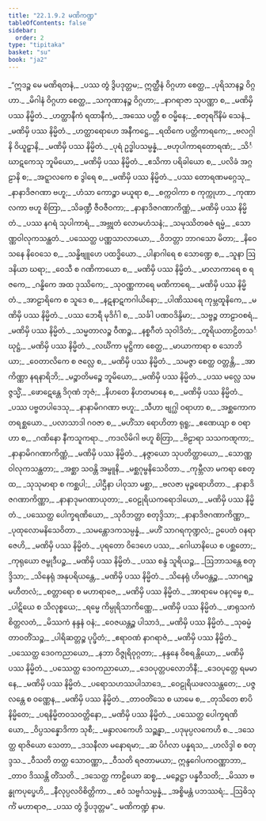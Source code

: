 ```yaml
---
title: "22.1.9.2 မဏိကဏ္ဍ"
tableOfContents: false
sidebar:
  order: 2
type: "tipitaka"
basket: "su"
book: "ja2"
---
```



<DynamicBreadcrumb />

<Division number="1393" book="ja2" e="ch" v="23" p="281">

<Paragraph number="2728" type="verses" book="ja2">
_“ဣဒဉ္စ မေ မဏိရတနံ,_  
_ပဿ တွံ ဒွိပဒုတ္တမ;_  
ဣတ္ထီနံ ဝိဂ္ဂဟာ စေတ္ထ,_  
_ပုရိသာနဉ္စ ဝိဂ္ဂဟာ._  

</Paragraph>

</Division>
<Division number="1394" book="ja2" e="ch" v="23" p="281">

<Paragraph number="2729" type="verses" book="ja2">
_မိဂါနံ ဝိဂ္ဂဟာ စေတ္ထ,_  
_သကုဏာနဉ္စ ဝိဂ္ဂဟာ;_  
_နာဂရာဇာ သုပဏ္ဏာ စ,_  
_မဏိမှိ ပဿ နိမ္မိတံ._  

</Paragraph>

</Division>
<Division number="1395" book="ja2" e="ch" v="23" p="282">

<Paragraph number="2730" type="verses" book="ja2">
_ဟတ္ထာနီကံ ရထာနီကံ,_  
_အဿေ ပတ္တီ စ ဝမ္မိနေ;_  
_စတုရင်္ဂိနိမံ သေနံ,_  
_မဏိမှိ ပဿ နိမ္မိတံ._  

</Paragraph>

</Division>
<Division number="1396" book="ja2" e="ch" v="23" p="282">

<Paragraph number="2731" type="verses" book="ja2">
_ဟတ္ထာရောဟေ အနီကဋ္ဌေ,_  
_ရထိကေ ပတ္တိကာရကေ;_  
_ဗလဂ္ဂါနိ ဝိယူဠှာနိ,_  
_မဏိမှိ ပဿ နိမ္မိတံ._  

</Paragraph>

</Division>
<Division number="1397" book="ja2" e="ch" v="23" p="282">

<Paragraph number="2732" type="verses" book="ja2">
_ပုရံ ဥဒ္ဓါပသမ္ပန္နံ,_  
_ဗဟုပါကာရတောရဏံ;_  
_သိင်္ဃာဋကေသု ဘူမိယော,_  
_မဏိမှိ ပဿ နိမ္မိတံ._  

</Paragraph>

</Division>
<Division number="1398" book="ja2" e="ch" v="23" p="282">

<Paragraph number="2733" type="verses" book="ja2">
_ဧသိကာ ပရိခါယော စ,_  
_ပလိခံ အဂ္ဂဠာနိ စ;_  
_အဋ္ဋာလကေ စ ဒွါရေ စ,_  
_မဏိမှိ ပဿ နိမ္မိတံ._  

</Paragraph>

</Division>
<Division number="1399" book="ja2" e="ch" v="23" p="282">

<Paragraph number="2734" type="verses" book="ja2">
_ပဿ တောရဏမဂ္ဂေသု,_  
_နာနာဒိဇဂဏာ ဗဟူ;_  
_ဟံသာ ကောဉ္စာ မယူရာ စ,_  
_စက္ကဝါကာ စ ကုက္ကုဟာ._  

</Paragraph>

</Division>
<Division number="1400" book="ja2" e="ch" v="23" p="282">

<Paragraph number="2735" type="verses" book="ja2">
_ကုဏာလကာ ဗဟူ စိတြာ,_  
_သိခဏ္ဍီ ဇီဝဇီဝကာ;_  
_နာနာဒိဇဂဏာကိဏ္ဏံ,_  
_မဏိမှိ ပဿ နိမ္မိတံ._  

</Paragraph>

</Division>
<Division number="1401" book="ja2" e="ch" v="23" p="282">

<Paragraph number="2736" type="verses" book="ja2">
_ပဿ နဂရံ သုပါကာရံ,_  
_အဗ္ဘုတံ လောမဟံသနံ;_  
_သမုဿိတဓဇံ ရမ္မံ,_  
_သောဏ္ဏဝါလုကသန္ထတံ._  

</Paragraph>

</Division>
<Division number="1402" book="ja2" e="ch" v="23" p="282">

<Paragraph number="2737" type="verses" book="ja2">
_ပဿေတ္ထ ပဏ္ဏသာလာယော,_  
_ဝိဘတ္တာ ဘာဂသော မိတာ;_  
_နိဝေသနေ နိဝေသေ စ,_  
_သန္ဓိဗျူဟေ ပထဒ္ဓိယော._  

</Paragraph>

</Division>
<Division number="1403" book="ja2" e="ch" v="23" p="282">

<Paragraph number="2738" type="verses" book="ja2">
_ပါနာဂါရေ စ သောဏ္ဍေ စ,_  
_သူနာ ဩဒနိယာ ဃရာ;_  
_ဝေသီ စ ဂဏိကာယော စ,_  
_မဏိမှိ ပဿ နိမ္မိတံ._  

</Paragraph>

</Division>
<Division number="1404" book="ja2" e="ch" v="23" p="282">

<Paragraph number="2739" type="verses" book="ja2">
_မာလာကာရေ စ ရဇကေ,_  
_ဂန္ဓိကေ အထ ဒုဿိကေ;_  
_သုဝဏ္ဏကာရေ မဏိကာရေ,_  
_မဏိမှိ ပဿ နိမ္မိတံ._  

</Paragraph>

</Division>
<Division number="1405" book="ja2" e="ch" v="23" p="282">

<Paragraph number="2740" type="verses" book="ja2">
_အာဠာရိကေ စ သူဒေ စ,_  
_နဋနာဋကဂါယိနော;_  
_ပါဏိဿရေ ကုမ္ဘထူနိကေ,_  
_မဏိမှိ ပဿ နိမ္မိတံ._  

</Paragraph>

</Division>
<Division number="1406" book="ja2" e="ch" v="23" p="282">

<Paragraph number="2741" type="verses" book="ja2">
_ပဿ ဘေရီ မုဒိင်္ဂါ စ,_  
_သင်္ခါ ပဏဝဒိန္ဒိမာ;_  
_သဗ္ဗဉ္စ တာဠာဝစရံ,_  
_မဏိမှိ ပဿ နိမ္မိတံ._  

</Paragraph>

</Division>
<Division number="1407" book="ja2" e="ch" v="23" p="283">

<Paragraph number="2742" type="verses" book="ja2">
_သမ္မတာလဉ္စ ဝီဏဉ္စ,_  
_နစ္စဂီတံ သုဝါဒိတံ;_  
_တူရိယတာဠိတသင်္ဃုဋ္ဌံ,_  
_မဏိမှိ ပဿ နိမ္မိတံ._  

</Paragraph>

</Division>
<Division number="1408" book="ja2" e="ch" v="23" p="283">

<Paragraph number="2743" type="verses" book="ja2">
_လင်္ဃိကာ မုဋ္ဌိကာ စေတ္ထ,_  
_မာယာကာရာ စ သောဘိယာ;_  
_ဝေတာလိကေ စ ဇလ္လေ စ,_  
_မဏိမှိ ပဿ နိမ္မိတံ._  

</Paragraph>

</Division>
<Division number="1409" book="ja2" e="ch" v="23" p="283">

<Paragraph number="2744" type="verses" book="ja2">
_သမဇ္ဇာ စေတ္ထ ဝတ္တန္တိ,_  
_အာကိဏ္ဏာ နရနာရိဘိ;_  
_မဉ္စာတိမဉ္စေ ဘူမိယော,_  
_မဏိမှိ ပဿ နိမ္မိတံ._  

</Paragraph>

</Division>
<Division number="1410" book="ja2" e="ch" v="23" p="283">

<Paragraph number="2745" type="verses" book="ja2">
_ပဿ မလ္လေ သမဇ္ဇသ္မိံ,_  
_ဖောဋေန္တေ ဒိဂုဏံ ဘုဇံ;_  
_နိဟတေ နိဟတမာနေ စ,_  
_မဏိမှိ ပဿ နိမ္မိတံ._  

</Paragraph>

</Division>
<Division number="1411" book="ja2" e="ch" v="23" p="283">

<Paragraph number="2746" type="verses" book="ja2">
_ပဿ ပဗ္ဗတပါဒေသု,_  
_နာနာမိဂဂဏာ ဗဟူ;_  
_သီဟာ ဗျဂ္ဃါ ဝရာဟာ စ,_  
_အစ္ဆကောကတရစ္ဆယော._  

</Paragraph>

</Division>
<Division number="1412" book="ja2" e="ch" v="23" p="283">

<Paragraph number="2747" type="verses" book="ja2">
_ပလာသာဒါ ဂဝဇာ စ,_  
_မဟိံသာ ရောဟိတာ ရုရူ;_  
_ဧဏေယျာ စ ဝရာဟာ စ,_  
_ဂဏိနော နီကသူကရာ._  

</Paragraph>

</Division>
<Division number="1413" book="ja2" e="ch" v="23" p="283">

<Paragraph number="2748" type="verses" book="ja2">
_ကဒလိမိဂါ ဗဟူ စိတြာ,_  
_ဗိဠာရာ သသကဏ္ဋကာ;_  
_နာနာမိဂဂဏာကိဏ္ဏံ,_  
_မဏိမှိ ပဿ နိမ္မိတံ._  

</Paragraph>

</Division>
<Division number="1414" book="ja2" e="ch" v="23" p="283">

<Paragraph number="2749" type="verses" book="ja2">
_နဇ္ဇာယော သုပတိတ္ထာယော,_  
_သောဏ္ဏဝါလုကသန္ထတာ;_  
_အစ္ဆာ သဝန္တိ အမ္ဗူနိ,_  
_မစ္ဆဂုမ္ဗနိသေဝိတာ._  

</Paragraph>

</Division>
<Division number="1415" book="ja2" e="ch" v="23" p="283">

<Paragraph number="2750" type="verses" book="ja2">
_ကုမ္ဘီလာ မကရာ စေတ္ထ,_  
_သုသုမာရာ စ ကစ္ဆပါ;_  
_ပါဌီနာ ပါဝုသာ မစ္ဆာ,_  
_ဗလဇာ မုဉ္ဇရောဟိတာ._  

</Paragraph>

</Division>
<Division number="1416" book="ja2" e="ch" v="23" p="283">

<Paragraph number="2751" type="verses" book="ja2">
_နာနာဒိဇဂဏာကိဏ္ဏာ,_  
_နာနာဒုမဂဏာယုတာ;_  
_ဝေဠုရိယကရောဒါယော,_  
_မဏိမှိ ပဿ နိမ္မိတံ._  

</Paragraph>

</Division>
<Division number="1417" book="ja2" e="ch" v="23" p="283">

<Paragraph number="2752" type="verses" book="ja2">
_ပဿေတ္ထ ပေါက္ခရဏိယော,_  
_သုဝိဘတ္တာ စတုဒ္ဒိသာ;_  
_နာနာဒိဇဂဏာကိဏ္ဏာ,_  
_ပုထုလောမနိသေဝိတာ._  

</Paragraph>

</Division>
<Division number="1418" book="ja2" e="ch" v="23" p="283">

<Paragraph number="2753" type="verses" book="ja2">
_သမန္တောဒကသမ္ပန္နံ,_  
_မဟိံ သာဂရကုဏ္ဍလံ;_  
ဥပေတံ ဝနရာဇေဟိ,_  
_မဏိမှိ ပဿ နိမ္မိတံ._  

</Paragraph>

</Division>
<Division number="1419" book="ja2" e="ch" v="23" p="283">

<Paragraph number="2754" type="verses" book="ja2">
_ပုရတော ဝိဒေဟေ ပဿ,_  
_ဂေါယာနိယေ စ ပစ္ဆတော;_  
_ကုရုယော ဇမ္ဗုဒီပဉ္စ,_  
_မဏိမှိ ပဿ နိမ္မိတံ._  

</Paragraph>

</Division>
<Division number="1420" book="ja2" e="ch" v="23" p="284">

<Paragraph number="2755" type="verses" book="ja2">
_ပဿ စန္ဒံ သူရိယဉ္စ,_  
_ဩဘာသန္တေ စတုဒ္ဒိသာ;_  
_သိနေရုံ အနုပရိယန္တေ,_  
_မဏိမှိ ပဿ နိမ္မိတံ._  

</Paragraph>

</Division>
<Division number="1421" book="ja2" e="ch" v="23" p="284">

<Paragraph number="2756" type="verses" book="ja2">
_သိနေရုံ ဟိမဝန္တဉ္စ,_  
_သာဂရဉ္စ မဟီတလံ;_  
_စတ္တာရော စ မဟာရာဇေ,_  
_မဏိမှိ ပဿ နိမ္မိတံ._  

</Paragraph>

</Division>
<Division number="1422" book="ja2" e="ch" v="23" p="284">

<Paragraph number="2757" type="verses" book="ja2">
_အာရာမေ ဝနဂုမ္ဗေ စ,_  
_ပါဋိယေ စ သိလုစ္စယေ;_  
_ရမ္မေ ကိမ္ပုရိသာကိဏ္ဏေ,_  
_မဏိမှိ ပဿ နိမ္မိတံ._  

</Paragraph>

</Division>
<Division number="1423" book="ja2" e="ch" v="23" p="284">

<Paragraph number="2758" type="verses" book="ja2">
_ဖာရုသကံ စိတ္တလတံ,_  
_မိဿကံ နန္ဒနံ ဝနံ;_  
_ဝေဇယန္တဉ္စ ပါသာဒံ,_  
_မဏိမှိ ပဿ နိမ္မိတံ._  

</Paragraph>

</Division>
<Division number="1424" book="ja2" e="ch" v="23" p="284">

<Paragraph number="2759" type="verses" book="ja2">
_သုဓမ္မံ တာဝတိံသဉ္စ,_  
_ပါရိဆတ္တဉ္စ ပုပ္ဖိတံ;_  
_ဧရာဝဏံ နာဂရာဇံ,_  
_မဏိမှိ ပဿ နိမ္မိတံ._  

</Paragraph>

</Division>
<Division number="1425" book="ja2" e="ch" v="23" p="284">

<Paragraph number="2760" type="verses" book="ja2">
_ပဿေတ္ထ ဒေဝကညာယော,_  
_နဘာ ဝိဇ္ဇုရိဝုဂ္ဂတာ;_  
_နန္ဒနေ ဝိစရန္တိယော,_  
_မဏိမှိ ပဿ နိမ္မိတံ._  

</Paragraph>

</Division>
<Division number="1426" book="ja2" e="ch" v="23" p="284">

<Paragraph number="2761" type="verses" book="ja2">
_ပဿေတ္ထ ဒေဝကညာယော,_  
_ဒေဝပုတ္တပလောဘိနီ;_  
_ဒေဝပုတ္တေ ရမမာနေ,_  
_မဏိမှိ ပဿ နိမ္မိတံ._  

</Paragraph>

</Division>
<Division number="1427" book="ja2" e="ch" v="23" p="284">

<Paragraph number="2762" type="verses" book="ja2">
_ပရောသဟဿပါသာဒေ,_  
_ဝေဠုရိယဖလသန္ထတေ;_  
_ပဇ္ဇလန္တေ စ ဝဏ္ဏေန,_  
_မဏိမှိ ပဿ နိမ္မိတံ._  

</Paragraph>

</Division>
<Division number="1428" book="ja2" e="ch" v="23" p="284">

<Paragraph number="2763" type="verses" book="ja2">
_တာဝတိံသေ စ ယာမေ စ,_  
_တုသိတေ စာပိ နိမ္မိတေ;_  
_ပရနိမ္မိတဝသဝတ္တိနော,_  
_မဏိမှိ ပဿ နိမ္မိတံ._  

</Paragraph>

</Division>
<Division number="1429" book="ja2" e="ch" v="23" p="284">

<Paragraph number="2764" type="verses" book="ja2">
_ပဿေတ္ထ ပေါက္ခရဏိယော,_  
_ဝိပ္ပသန္နောဒိကာ သုစီ;_  
_မန္ဒာလကေဟိ သဉ္ဆန္နာ,_  
_ပဒုမုပ္ပလကေဟိ စ._  

</Paragraph>

</Division>
<Division number="1430" book="ja2" e="ch" v="23" p="284">

<Paragraph number="2765" type="verses" book="ja2">
_ဒသေတ္ထ ရာဇိယော သေတာ,_  
_ဒသနီလာ မနောရမာ;_  
_ဆ ပိင်္ဂလာ ပန္နရသ,_  
_ဟလိဒ္ဒါ စ စတုဒ္ဒသ._  

</Paragraph>

</Division>
<Division number="1431" book="ja2" e="ch" v="23" p="284">

<Paragraph number="2766" type="verses" book="ja2">
_ဝီသတိ တတ္ထ သောဝဏ္ဏာ,_  
_ဝီသတိ ရဇတာမယာ;_  
ဣန္ဒဂေါပကဝဏ္ဏာဘာ,_  
_တာဝ ဒိဿန္တိ တိံသတိ._  

</Paragraph>

</Division>
<Division number="1432" book="ja2" e="ch" v="23" p="284">

<Paragraph number="2767" type="verses" book="ja2">
_ဒသေတ္ထ ကာဠိယော ဆစ္စ,_  
_မဉ္ဇေဋ္ဌာ ပန္နဝီသတိ;_  
_မိဿာ ဗန္ဓုကပုပ္ဖေဟိ,_  
_နီလုပ္ပလဝိစိတ္တိကာ._  

</Paragraph>

</Division>
<Division number="1433" book="ja2" e="ch" v="23" p="285">

<Paragraph number="2768" type="verses" book="ja2">
_ဧဝံ သဗ္ဗင်္ဂသမ္ပန္နံ,_  
_အစ္စိမန္တံ ပဘဿရံ;_  
_ဩဓိသုင်္ကံ မဟာရာဇ,_  
_ပဿ တွံ ဒွိပဒုတ္တမ”._  


</Paragraph>
</Division>

<Paragraph number="2769" type="center" book="ja2">
မဏိကဏ္ဍံ နာမ.
</Paragraph>